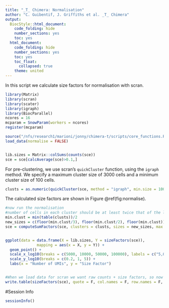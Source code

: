 ```yaml
---
title: "_T_ Chimera: Normalisation"
author: "C. Guibentif, J. Griffiths et al. _T_ Chimera"
output:
  BiocStyle::html_document:
    code_folding: hide
    number_sections: yes
    toc: yes  
  html_document:
    code_folding: hide
    number_sections: yes
    toc: yes
    toc_float:
      collapsed: true
    theme: united
---
```


In this script we calculate size factors for normalisation with scran.

```r
library(Matrix)
library(scran)
library(scater)
library(igraph)
library(BiocParallel)
ncores = 16
mcparam = SnowParam(workers = ncores)
register(mcparam)

source("/nfs/research1/marioni/jonny/chimera-t/scripts/core_functions.R")
load_data(normalise = FALSE)


lib.sizes = Matrix::colSums(counts(sce))
sce = sce[calcAverage(sce)>0.1,]

```


For pre-clustering, we use scran's `quickCluster` function, using the `igraph` method. We specify a maximum cluster size of 3000 cells and a minimum cluster size of 100 cells.


```r

clusts = as.numeric(quickCluster(sce, method = "igraph", min.size = 100, BPPARAM = mcparam))

```

The calculated size factors are shown in Figure \@ref(fig:normalise).

```r

#now run the normalisation
#number of cells in each cluster should be at least twice that of the largest 'sizes'
min.clust = min(table(clusts))/2
new_sizes = c(floor(min.clust/3), floor(min.clust/2), floor(min.clust))
sce = computeSumFactors(sce, clusters = clusts, sizes = new_sizes, max.cluster.size = 3000)


ggplot(data = data.frame(X = lib.sizes, Y = sizeFactors(sce)),
              mapping = aes(x = X, y = Y)) +
  geom_point() +
  scale_x_log10(breaks = c(5000, 10000, 50000, 100000), labels = c("5,000", "10,000", "50,000", "100,000") ) +
  scale_y_log10(breaks = c(0.2, 1, 5)) +
  labs(x = "Number of UMIs", y = "Size Factor")


#When we load data for scran we want raw counts + size factors, so now we save the size factors
write.table(sizeFactors(sce), quote = F, col.names = F, row.names = F, file = "/nfs/research1/marioni/jonny/chimera-t/data/sizefactors.tab")
```


#Session Info
```r
sessionInfo()
```